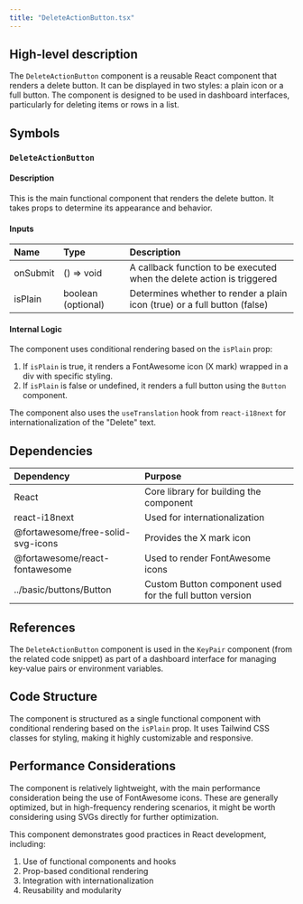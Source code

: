 ```yaml
---
title: "DeleteActionButton.tsx"
---
```


## High-level description
The `DeleteActionButton` component is a reusable React component that renders a delete button. It can be displayed in two styles: a plain icon or a full button. The component is designed to be used in dashboard interfaces, particularly for deleting items or rows in a list.

## Symbols

### `DeleteActionButton`
#### Description
This is the main functional component that renders the delete button. It takes props to determine its appearance and behavior.

#### Inputs
| Name | Type | Description |
|:-----|:-----|:------------|
| onSubmit | () =&gt; void | A callback function to be executed when the delete action is triggered |
| isPlain | boolean (optional) | Determines whether to render a plain icon (true) or a full button (false) |

#### Internal Logic
The component uses conditional rendering based on the `isPlain` prop:
1. If `isPlain` is true, it renders a FontAwesome icon (X mark) wrapped in a div with specific styling.
2. If `isPlain` is false or undefined, it renders a full button using the `Button` component.

The component also uses the `useTranslation` hook from `react-i18next` for internationalization of the "Delete" text.

## Dependencies
| Dependency | Purpose |
|:-----------|:--------|
| React | Core library for building the component |
| react-i18next | Used for internationalization |
| @fortawesome/free-solid-svg-icons | Provides the X mark icon |
| @fortawesome/react-fontawesome | Used to render FontAwesome icons |
| ../basic/buttons/Button | Custom Button component used for the full button version |

## References
The `DeleteActionButton` component is used in the `KeyPair` component (from the related code snippet) as part of a dashboard interface for managing key-value pairs or environment variables.

## Code Structure
The component is structured as a single functional component with conditional rendering based on the `isPlain` prop. It uses Tailwind CSS classes for styling, making it highly customizable and responsive.

## Performance Considerations
The component is relatively lightweight, with the main performance consideration being the use of FontAwesome icons. These are generally optimized, but in high-frequency rendering scenarios, it might be worth considering using SVGs directly for further optimization.

This component demonstrates good practices in React development, including:
1. Use of functional components and hooks
2. Prop-based conditional rendering
3. Integration with internationalization
4. Reusability and modularity